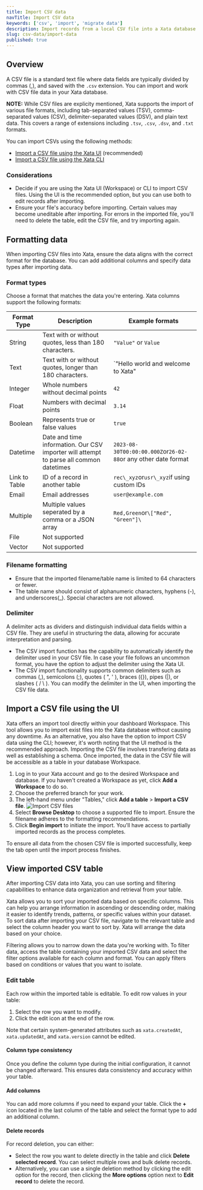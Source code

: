 ```yaml
---
title: Import CSV data
navTitle: Import CSV data
keywords: ['csv', 'import', 'migrate data']
description: Import records from a local CSV file into a Xata database table
slug: csv-data/import-data
published: true
---
```


## Overview

A CSV file is a standard text file where data fields are typically divided by commas (,), and saved with the `.csv` extension.
You can import and work with CSV file data in your Xata database.

**NOTE:** While CSV files are explicity mentioned, Xata supports the import of various file formats, including tab-separated values (TSV), comma-separated values (CSV), delimiter-separated values (DSV), and plain text data. This covers a range of extensions including `.tsv`, `.csv`, `.dsv`, and `.txt` formats.

You can import CSVs using the following methods:

- [Import a CSV file using the Xata UI](/docs/recipes/csv-data/import-data-ui#import-a-csv-file-using-the-ui) (recommended)
- [Import a CSV file using the Xata CLI](/docs/recipes/csv-data/import-data-cli)

### Considerations

- Decide if you are using the Xata UI (Workspace) or CLI to import CSV files. Using the UI is the recommended option, but you can use both to edit records after importing.
- Ensure your file's accuracy before importing. Certain values may become uneditable after importing. For errors in the imported file, you'll need to delete the table, edit the CSV file, and try importing again.

## Formatting data

When importing CSV files into Xata, ensure the data aligns with the correct format for the database. You can add additional columns and specify data types after importing data.

### Format types

Choose a format that matches the data you're entering. Xata columns support the following formats:

| Format Type   | Description                                                                            | Example formats                                                |
| ------------- | -------------------------------------------------------------------------------------- | -------------------------------------------------------------- |
| String        | Text with or without quotes, less than 180 characters.                                 | `"Value"` or `Value`                                           |
| Text          | Text with or without quotes, longer than 180 characters.                               | `"Hello world and welcome to Xata"                             |
| Integer       | Whole numbers without decimal points                                                   | `42`                                                           |
| Float         | Numbers with decimal points                                                            | `3.14`                                                         |
| Boolean       | Represents true or false values                                                        | `true`                                                         |
| Datetime      | Date and time information. Our CSV importer will attempt to parse all common datetimes | `2023-08-30T00:00:00.000Z`or`26-02-88`or any other date format |
| Link to Table | ID of a record in another table                                                        | `rec\_xyz`or`usr\_xyz`if using custom IDs                      |
| Email         | Email addresses                                                                        | `user@example.com`                                             |
| Multiple      | Multiple values seperated by a comma or a JSON array                                   | `Red,Green`or`\["Red", "Green"]\`                              |
| File          | Not supported                                                                          |                                                                |
| Vector        | Not supported                                                                          |                                                                |

### Filename formatting

- Ensure that the imported filename/table name is limited to 64 characters or fewer.
- The table name should consist of alphanumeric characters, hyphens (-), and underscores(\_). Special characters are not allowed.

### Delimiter

A delimiter acts as dividers and distinguish individual data fields within a CSV file. They are useful in structuring the data, allowing for accurate interpretation and parsing.

- The CSV import function has the capability to automatically identify the delimiter used in your CSV file. In case your file follows an uncommon format, you have the option to adjust the delimiter using the Xata UI.
- The CSV import functionality supports common delimiters such as commas (,), semicolons (;), quotes ( ", ' ), braces ({}), pipes (|), or slashes ( / \ ). You can modify the delimiter in the UI, when importing the CSV file data.

## Import a CSV file using the UI

Xata offers an import tool directly within your dashboard Workspace. This tool allows you to import exist files into the Xata database without causing any downtime. As an alternative, you also have the option to import CSV data using the CLI; however, it's worth noting that the UI method is the recommended approach.
Importing the CSV file involves transfering data as well as establishing a schema. Once imported, the data in the CSV file will be accessible as a table in your database Workspace.

1.  Log in to your Xata account and go to the desired Workspace and database. If you haven't created a Workspace as yet, click **Add a Workspace** to do so.
2.  Choose the preferred branch for your work.
3.  The left-hand menu under "Tables," click **Add a table** > **Import a CSV file**.
    ![Import CSV files](../images/import-csv-file.png)
4.  Select **Browse Desktop** to choose a supported file to import. Ensure the filename adheres to the formatting recommendations.
5.  Click **Begin import** to initiate the import. You'll have access to partially imported records as the process completes.

<Alert status="warning">
  To ensure all data from the chosen CSV file is imported successfully, keep the tab open until the import process
  finishes.
</Alert>

## View imported CSV table

After importing CSV data into Xata, you can use sorting and filtering capabilities to enhance data organization and retrieval from your table.

Xata allows you to sort your imported data based on specific columns. This can help you arrange information in ascending or descending order, making it easier to identify trends, patterns, or specific values within your dataset.
To sort data after importing your CSV file, navigate to the relevant table and select the column header you want to sort by. Xata will arrange the data based on your choice.

Filtering allows you to narrow down the data you're working with. To filter data, access the table containing your imported CSV data and select the filter options available for each column and format. You can apply filters based on conditions or values that you want to isolate.

### Edit table

Each row within the imported table is editable. To edit row values in your table:

1.  Select the row you want to modify.
2.  Click the edit icon at the end of the row.

Note that certain system-generated attributes such as `xata.createdAt`, `xata.updatedAt`, and `xata.version` cannot be edited.

#### Column type consistency

Once you define the column type during the initial configuration, it cannot be changed afterward. This ensures data consistency and accuracy within your table.

#### Add columns

You can add more columns if you need to expand your table. Click the **+** icon located in the last column of the table and select the format type to add an additional column.

#### Delete records

For record deletion, you can either:

- Select the row you want to delete directly in the table and click **Delete selected record**. You can select multiple rows and bulk delete records.
- Alternatively, you can use a single deletion method by clicking the edit option for the record, then clicking the **More options** option next to **Edit record** to delete the record.
